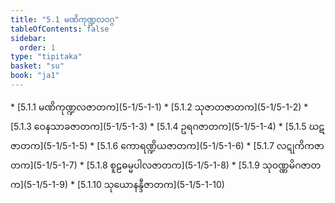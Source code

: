```yaml
---
title: "5.1 မဏိကုဏ္ဍလဝဂ္ဂ"
tableOfContents: false
sidebar:
  order: 1
type: "tipitaka"
basket: "su"
book: "ja1"
---
```



<DynamicBreadcrumb />



<TableOfContents book="ja1" section="5.1">
* [5.1.1 မဏိကုဏ္ဍလဇာတက](5-1/5-1-1)
* [5.1.2 သုဇာတဇာတက](5-1/5-1-2)
* [5.1.3 ဝေနသာခဇာတက](5-1/5-1-3)
* [5.1.4 ဥရဂဇာတက](5-1/5-1-4)
* [5.1.5 ဃဋဇာတက](5-1/5-1-5)
* [5.1.6 ကောရဏ္ဍိယဇာတက](5-1/5-1-6)
* [5.1.7 လဋုကိကဇာတက](5-1/5-1-7)
* [5.1.8 စူဠဓမ္မပါလဇာတက](5-1/5-1-8)
* [5.1.9 သုဝဏ္ဏမိဂဇာတက](5-1/5-1-9)
* [5.1.10 သုယောနန္ဒီဇာတက](5-1/5-1-10)
</TableOfContents>